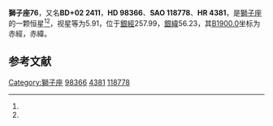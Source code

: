 {{Starbox begin
| name = 獅子座76
}}
{{Starbox observe
| epoch = [[J2000.0|J2000.0]]
| constell = [[獅子座|獅子座]]<ref name=SIMBAD>{{cite web
 | url=http://simbad.u-strasbg.fr/simbad/sim-id?Ident=HR+4381
 | title =Pulsating variable Star
 | publisher=Centre de Données astronomiques de Strasbourg
 | work=SIMBAD
 | accessdate=2012-07-13}}</ref><ref name=DATA>{{cite web
 | url=http://vizier.u-strasbg.fr/viz-bin/VizieR-5?-out.add=.&-source=5050&-corr=PK=HR&-out.max=9999&HR=4381
 | title=VizieR Detailed Page
 | accessdate=2012-07-13
 | archive-date=2016-03-05
 | archive-url=https://web.archive.org/web/20160305200852/http://vizier.u-strasbg.fr/viz-bin/VizieR-5?-out.add=.&-source=5050&-corr=PK=HR&-out.max=9999&HR=4381
 | dead-url=no
 }}</ref>
| 星官 = 
| ra = {{RA|11|18|55}}<ref name=SIMBAD /><ref name=DATA />
| dec = {{DEC|+1|39|2}}<ref name=SIMBAD /><ref name=DATA />
| appmag_v = 5.91<ref name=SIMBAD /><ref name=DATA />
}}
{{Starbox character
| class = gK0<ref name=SIMBAD /><ref name=DATA />
| b-v = 1.04<ref name=SIMBAD /><ref name=DATA />
| u-b = 0.87<ref name=SIMBAD /><ref name=DATA />
| r-i = <ref name=SIMBAD /><ref name=DATA />
| variable = 
}}
{{Starbox astrometry
| radial_v = 0.87
| prop_mo_ra = 5
| parallax = 
| p_error = 
}}
{{Starbox catalog
| names =BD+02 2411，[[SAO星表|SAO]] 118778，[[HD星表|HD]] 98366，[[HR星表|HR]] 4381}}
{{Starbox reference |Simbad=HR+4381}}
{{Starbox end}}

'''獅子座76'''，又名'''BD+02 2411'''，'''HD 98366'''、'''SAO 118778'''、'''HR 4381'''，是[[獅子座|獅子座]]的一颗恒星<ref name=SIMBAD /><ref name=DATA />，视星等为5.91，位于[[銀道座標系|銀經]]257.99，[[銀道座標系|銀緯]]56.23，其[[B1900.0|B1900.0]]坐标为赤經{{RA|11|13|47}}，赤緯{{DEC|+2|56.23|55}}。

== 参考文献 ==
{{reflist}}

{{star-stub}}

{{獅子座恒星}}
[[Category:獅子座|Category:獅子座]]
[[Category:HD和HDE天體|98366]]
[[Category:HR天體|4381]]
[[Category:SAO天體|118778]]
